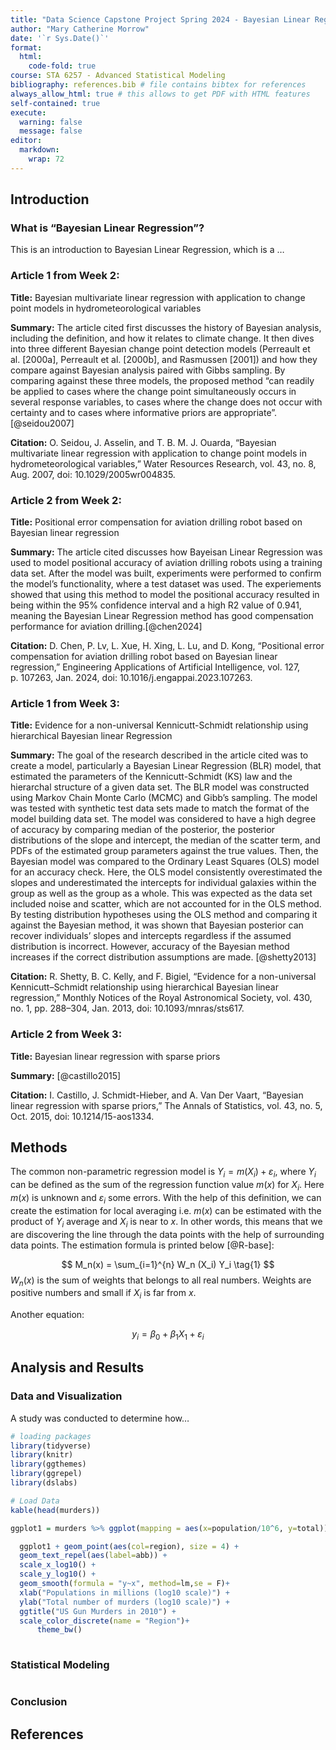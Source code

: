 ```yaml
---
title: "Data Science Capstone Project Spring 2024 - Bayesian Linear Regression"
author: "Mary Catherine Morrow"
date: '`r Sys.Date()`'
format:
  html:
    code-fold: true
course: STA 6257 - Advanced Statistical Modeling
bibliography: references.bib # file contains bibtex for references
always_allow_html: true # this allows to get PDF with HTML features
self-contained: true
execute: 
  warning: false
  message: false
editor: 
  markdown: 
    wrap: 72
---
```


## Introduction

### What is "Bayesian Linear Regression"?

This is an introduction to Bayesian Linear Regression, which is a ...

### Article 1 from Week 2:

**Title:** Bayesian multivariate linear regression with application to
change point models in hydrometeorological variables

**Summary:** The article cited first discusses the history of Bayesian
analysis, including the definition, and how it relates to climate
change. It then dives into three different Bayesian change point
detection models (Perreault et al. \[2000a\], Perreault et al.
\[2000b\], and Rasmussen \[2001\]) and how they compare against Bayesian
analysis paired with Gibbs sampling. By comparing against these three
models, the proposed method “can readily be applied to cases where the
change point simultaneously occurs in several response variables, to
cases where the change does not occur with certainty and to cases where
informative priors are appropriate”. [@seidou2007]

**Citation:** O. Seidou, J. Asselin, and T. B. M. J. Ouarda, “Bayesian
multivariate linear regression with application to change point models
in hydrometeorological variables,” Water Resources Research, vol. 43,
no. 8, Aug. 2007, doi: 10.1029/2005wr004835.

### Article 2 from Week 2:

**Title:** Positional error compensation for aviation drilling robot
based on Bayesian linear regression

**Summary:** The article cited discusses how Bayeisan Linear Regression
was used to model positional accuracy of aviation drilling robots using
a training data set. After the model was built, experiments were
performed to confirm the model’s functionality, where a test dataset was
used. The experiements showed that using this method to model the
positional accuracy resulted in being within the 95% confidence interval
and a high R2 value of 0.941, meaning the Bayesian Linear Regression
method has good compensation performance for aviation
drilling.[@chen2024]

**Citation:** D. Chen, P. Lv, L. Xue, H. Xing, L. Lu, and D. Kong,
“Positional error compensation for aviation drilling robot based on
Bayesian linear regression,” Engineering Applications of Artificial
Intelligence, vol. 127, p. 107263, Jan. 2024, doi:
10.1016/j.engappai.2023.107263.

### Article 1 from Week 3:

**Title:** Evidence for a non-universal Kennicutt-Schmidt relationship
using hierarchical Bayesian linear Regression

**Summary:** The goal of the research described in the article cited was
to create a model, particularly a Bayesian Linear Regression (BLR)
model, that estimated the parameters of the Kennicutt-Schmidt (KS) law
and the hierarchal structure of a given data set. The BLR model was
constructed using Markov Chain Monte Carlo (MCMC) and Gibb’s sampling.
The model was tested with synthetic test data sets made to match the
format of the model building data set. The model was considered to have
a high degree of accuracy by comparing median of the posterior, the
posterior distributions of the slope and intercept, the median of the
scatter term, and PDFs of the estimated group parameters against the
true values. Then, the Bayesian model was compared to the Ordinary Least
Squares (OLS) model for an accuracy check. Here, the OLS model
consistently overestimated the slopes and underestimated the intercepts
for individual galaxies within the group as well as the group as a
whole. This was expected as the data set included noise and scatter,
which are not accounted for in the OLS method. By testing distribution
hypotheses using the OLS method and comparing it against the Bayesian
method, it was shown that Bayesian posterior can recover individuals’
slopes and intercepts regardless if the assumed distribution is
incorrect. However, accuracy of the Bayesian method increases if the
correct distribution assumptions are made. [@shetty2013]

**Citation:** R. Shetty, B. C. Kelly, and F. Bigiel, “Evidence for a
non-universal Kennicutt–Schmidt relationship using hierarchical Bayesian
linear regression,” Monthly Notices of the Royal Astronomical Society,
vol. 430, no. 1, pp. 288–304, Jan. 2013, doi: 10.1093/mnras/sts617.

### Article 2 from Week 3:

**Title:** Bayesian linear regression with sparse priors

**Summary:** [@castillo2015]

**Citation:** I. Castillo, J. Schmidt-Hieber, and A. Van Der Vaart,
“Bayesian linear regression with sparse priors,” The Annals of
Statistics, vol. 43, no. 5, Oct. 2015, doi: 10.1214/15-aos1334.

## Methods

The common non-parametric regression model is
$Y_i = m(X_i) + \varepsilon_i$, where $Y_i$ can be defined as the sum of
the regression function value $m(x)$ for $X_i$. Here $m(x)$ is unknown
and $\varepsilon_i$ some errors. With the help of this definition, we
can create the estimation for local averaging i.e. $m(x)$ can be
estimated with the product of $Y_i$ average and $X_i$ is near to $x$. In
other words, this means that we are discovering the line through the
data points with the help of surrounding data points. The estimation
formula is printed below [@R-base]:

$$
M_n(x) = \sum_{i=1}^{n} W_n (X_i) Y_i  \tag{1}
$$ $W_n(x)$ is the sum of weights that belongs to all real numbers.
Weights are positive numbers and small if $X_i$ is far from $x$.

Another equation:

$$
y_i = \beta_0 + \beta_1 X_1 +\varepsilon_i
$$

## Analysis and Results

### Data and Visualization

A study was conducted to determine how...

```r
# loading packages 
library(tidyverse)
library(knitr)
library(ggthemes)
library(ggrepel)
library(dslabs)
```

```r
# Load Data
kable(head(murders))

ggplot1 = murders %>% ggplot(mapping = aes(x=population/10^6, y=total)) 

  ggplot1 + geom_point(aes(col=region), size = 4) +
  geom_text_repel(aes(label=abb)) +
  scale_x_log10() +
  scale_y_log10() +
  geom_smooth(formula = "y~x", method=lm,se = F)+
  xlab("Populations in millions (log10 scale)") + 
  ylab("Total number of murders (log10 scale)") +
  ggtitle("US Gun Murders in 2010") +
  scale_color_discrete(name = "Region")+
      theme_bw()
  

```

### Statistical Modeling

```r

```

### Conclusion

## References
